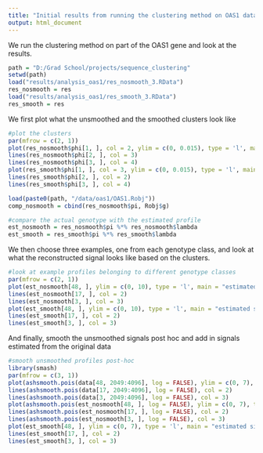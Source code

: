 ```yaml
---
title: "Initial results from running the clustering method on OAS1 data"
output: html_document
---
```


We run the clustering method on part of the OAS1 gene and look at the results.

```r
path = "D:/Grad School/projects/sequence_clustering"
setwd(path)
load("results/analysis_oas1/res_nosmooth_3.RData")
res_nosmooth = res
load("results/analysis_oas1/res_smooth_3.RData")
res_smooth = res
```


We first plot what the unsmoothed and the smoothed clusters look like
```r
#plot the clusters
par(mfrow = c(2, 1))
plot(res_nosmooth$phi[1, ], col = 2, ylim = c(0, 0.015), type = 'l', main = "unsmoothed clusters")
lines(res_nosmooth$phi[2, ], col = 3)
lines(res_nosmooth$phi[3, ], col = 4)
plot(res_smooth$phi[1, ], col = 3, ylim = c(0, 0.015), type = 'l', main = "smoothed clusters")
lines(res_smooth$phi[2, ], col = 2)
lines(res_smooth$phi[3, ], col = 4)
```


```r
load(paste0(path, "/data/oas1/OAS1.Robj"))
comp_nosmooth = cbind(res_nosmooth$pi, Robj$g)

#compare the actual genotype with the estimated profile
est_nosmooth = res_nosmooth$pi %*% res_nosmooth$lambda
est_smooth = res_smooth$pi %*% res_smooth$lambda
```

We then choose three examples, one from each genotype class, and look at what the reconstructed signal looks like based on the clusters.

```r
#look at example profiles belonging to different genotype classes
par(mfrow = c(2, 1))
plot(est_nosmooth[48, ], ylim = c(0, 10), type = 'l', main = "estimated signals, unsmoothed")
lines(est_nosmooth[17, ], col = 2)
lines(est_nosmooth[3, ], col = 3)
plot(est_smooth[48, ], ylim = c(0, 10), type = 'l', main = "estimated signals with smoothing procedures")
lines(est_smooth[17, ], col = 2)
lines(est_smooth[3, ], col = 3)
```

And finally, smooth the unsmoothed signals post hoc and add in signals estimated from the original data

```r
#smooth unsmoothed profiles post-hoc
library(smash)
par(mfrow = c(3, 1))
plot(ashsmooth.pois(data[48, 2049:4096], log = FALSE), ylim = c(0, 7), type = 'l', main = "original data, smoothed post hoc")
lines(ashsmooth.pois(data[17, 2049:4096], log = FALSE), col = 2)
lines(ashsmooth.pois(data[3, 2049:4096], log = FALSE), col = 3)
plot(ashsmooth.pois(est_nosmooth[48, ], log = FALSE), ylim = c(0, 7), type = 'l', main = "estimated signals, smoothed post hoc")
lines(ashsmooth.pois(est_nosmooth[17, ], log = FALSE), col = 2)
lines(ashsmooth.pois(est_nosmooth[3, ], log = FALSE), col = 3)
plot(est_smooth[48, ], ylim = c(0, 7), type = 'l', main = "estimated signals with smoothing procedure")
lines(est_smooth[17, ], col = 2)
lines(est_smooth[3, ], col = 3)
```